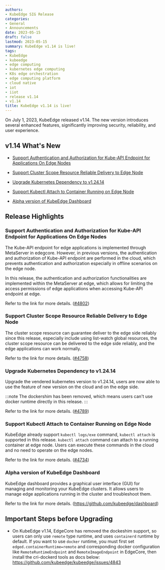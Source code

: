 ```yaml
---
authors:
- KubeEdge SIG Release
categories:
- General
- Announcements  
date: 2023-05-15
draft: false
lastmod: 2023-05-15
summary: KubeEdge v1.14 is live!
tags:
- KubeEdge
- kubeedge
- edge computing
- kubernetes edge computing
- K8s edge orchestration
- edge computing platform
- cloud native
- iot
- iiot
- release v1.14
- v1.14
title: KubeEdge v1.14 is live!
---
```


On July 1, 2023, KubeEdge released v1.14. The new version introduces several enhanced features, significantly improving security, reliability, and user experience.

## v1.14 What's New

- [Support Authentication and Authorization for Kube-API Endpoint for Applications On Edge Nodes](#support-authentication-and-authorization-for-kube-api-endpoint-for-applications-on-edge-nodes)

- [Support Cluster Scope Resource Reliable Delivery to Edge Node](#support-cluster-scope-resource-reliable-delivery-to-edge-node)

- [Upgrade Kubernetes Dependency to v1.24.14](#upgrade-kubernetes-dependency-to-v12414)

- [Support Kubectl Attach to Container Running on Edge Node](#support-kubectl-attach-to-container-running-on-edge-node)

- [Alpha version of KubeEdge Dashboard](#alpha-version-of-kubeedge-dashboard)

## Release Highlights

### Support Authentication and Authorization for Kube-API Endpoint for Applications On Edge Nodes

The Kube-API endpoint for edge applications is implemented through MetaServer in edegcore. However, in previous versions, the authentication and authorization of Kube-API endpoint are performed in the cloud, which prevents authentication and authorization especially in offline scenarios on the edge node.

In this release, the authentication and authorization functionalities are implemented within the MetaServer at edge, which allows for limiting the access permissions of edge applications when accessing Kube-API endpoint at edge.

Refer to the link for more details. ([#4802](https://github.com/kubeedge/kubeedge/pull/4802))

### Support Cluster Scope Resource Reliable Delivery to Edge Node

The cluster scope resource can guarantee deliver to the edge side reliably since this release, especially include using list-watch global resources, the cluster scope resource can be delivered to the edge side reliably, and the edge applications can work normally.

Refer to the link for more details. ([#4758](https://github.com/kubeedge/kubeedge/pull/4758))

### Upgrade Kubernetes Dependency to v1.24.14

Upgrade the vendered kubernetes version to v1.24.14, users are now able to use the feature of new version on the cloud and on the edge side.

:::note
The dockershim has been removed, which means users can't use docker runtime directly in this release.
:::

Refer to the link for more details. ([#4789](https://github.com/kubeedge/kubeedge/pull/4789))

### Support Kubectl Attach to Container Running on Edge Node

KubeEdge already support `kubectl logs/exe` command, `kubectl attach` is supported in this release. `kubectl attach` command can attach to a running container at edge node. Users can execute these commands in the cloud and no need to operate on the edge nodes.

Refer to the link for more details. ([#4734](https://github.com/kubeedge/kubeedge/pull/4734))

### Alpha version of KubeEdge Dashboard

KubeEdge dashboard provides a graphical user interface (GUI) for managing and monitoring your KubeEdge clusters. It allows users to manage edge applications running in the cluster and troubleshoot them.

Refer to the link for more details. (https://github.com/kubeedge/dashboard)

## Important Steps before Upgrading

- On KubeEdge v1.14, EdgeCore has removed the dockeshim support, so users can only use `remote` type runtime, and uses `containerd` runtime by default. If you want to use `docker` runtime, you must first set `edged.containerRuntime=remote` and corresponding docker configuration like `RemoteRuntimeEndpoint` and `RemoteImageEndpoint` in EdgeCore, then install the cri-dockerd tools as docs below: https://github.com/kubeedge/kubeedge/issues/4843
